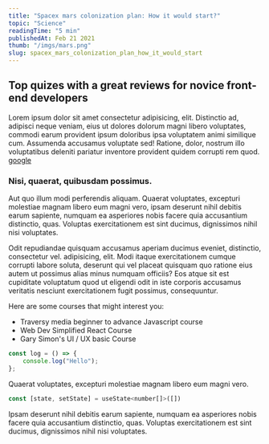 ```yaml
---
title: "Spacex mars colonization plan: How it would start?"
topic: "Science"
readingTime: "5 min"
publishedAt: Feb 21 2021
thumb: "/imgs/mars.png"
slug: spacex_mars_colonization_plan_how_it_would_start
---
```


## Top quizes with a great reviews for novice front-end developers

Lorem ipsum dolor sit amet consectetur adipisicing, elit. Distinctio ad, adipisci neque veniam, eius ut dolores dolorum magni libero voluptates, commodi earum provident ipsum doloribus ipsa voluptatem animi similique cum. Assumenda accusamus voluptate sed! Ratione, dolor, nostrum illo voluptatibus deleniti pariatur inventore provident quidem corrupti rem quod. [google](https://google.com)

### Nisi, quaerat, quibusdam possimus.

Aut quo illum modi perferendis aliquam. Quaerat voluptates, excepturi molestiae magnam libero eum magni vero, ipsam deserunt nihil debitis earum sapiente, numquam ea asperiores nobis facere quia accusantium distinctio, quas. Voluptas exercitationem est sint ducimus, dignissimos nihil nisi voluptates.

Odit repudiandae quisquam accusamus aperiam ducimus eveniet, distinctio, consectetur vel. adipisicing, elit. Modi itaque exercitationem cumque corrupti labore soluta, deserunt qui vel placeat quisquam quo ratione eius autem ut possimus alias minus numquam officiis? Eos atque sit est cupiditate voluptatum quod ut eligendi odit in iste corporis accusamus veritatis nesciunt exercitationem fugit possimus, consequuntur.

Here are some courses that might interest you:

-   Traversy media beginner to advance Javascript course
-   Web Dev Simplified React Course
-   Gary Simon's UI / UX basic Course

```javascript
const log = () => {
    console.log("Hello");
};
```

Quaerat voluptates, excepturi molestiae magnam libero eum magni vero.

```javascript
const [state, setState] = useState<number[]>([])
```

Ipsam deserunt nihil debitis earum sapiente, numquam ea asperiores nobis facere quia accusantium distinctio, quas. Voluptas exercitationem est sint ducimus, dignissimos nihil nisi voluptates.
